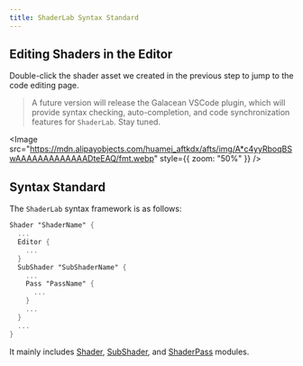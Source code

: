 ```yaml
---
title: ShaderLab Syntax Standard
---
```


## Editing Shaders in the Editor

Double-click the shader asset we created in the previous step to jump to the code editing page.

> A future version will release the Galacean VSCode plugin, which will provide syntax checking, auto-completion, and code synchronization features for `ShaderLab`. Stay tuned.

<Image
  src="https://mdn.alipayobjects.com/huamei_aftkdx/afts/img/A*c4yyRboqBSwAAAAAAAAAAAAADteEAQ/fmt.webp"
  style={{ zoom: "50%" }}
/>

## Syntax Standard

The `ShaderLab` syntax framework is as follows:

```glsl
Shader "ShaderName" {
  ...
  Editor {
    ...
  }
  SubShader "SubShaderName" {
    ...
    Pass "PassName" {
      ...
    }
    ...
  }
  ...
}
```

It mainly includes [Shader](/en/docs/graphics/shader/shaderLab/syntax/shader/), [SubShader](/en/docs/graphics/shader/shaderLab/syntax/subShader/), and [ShaderPass](/en/docs/graphics/shader/shaderLab/syntax/pass/) modules.
